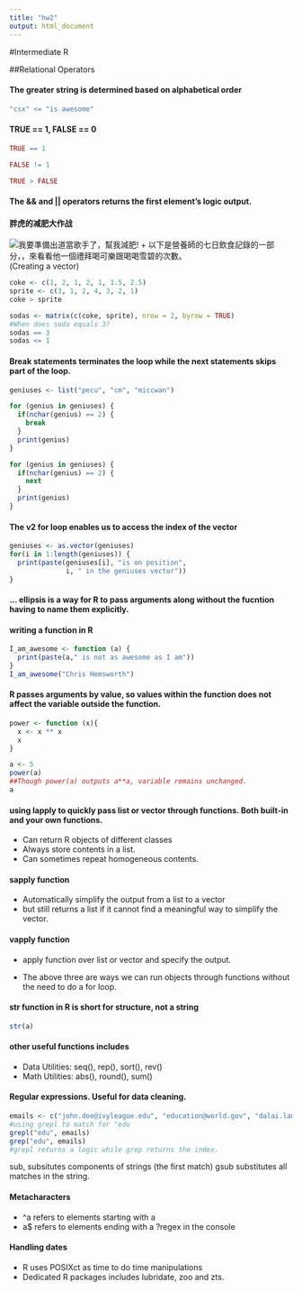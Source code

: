 ```yaml
---
title: "hw2"
output: html_document
---
```


#Intermediate R

##Relational Operators

#### The greater string is determined based on alphabetical order
```R
"csx" <= "is awesome"
```

#### TRUE == 1, FALSE == 0
```R
TRUE == 1
```
```R
FALSE != 1
```
```R
TRUE > FALSE
```

#### The && and || operators returns the first element's logic output. 

#### 胖虎的减肥大作战  
![我要準備出道當歌手了，幫我減肥!
](C:/Users/Heidi Chen/Downloads/Fat_tiger.png)
+ 以下是營養師的七日飲食記錄的一部分，，來看看他一個禮拜喝可樂跟喝喝雪碧的次數。  
(Creating a vector)
```r
coke <- c(1, 2, 1, 2, 1, 1.5, 2.5)
sprite <- c(3, 1, 2, 4, 3, 2, 1)
coke > sprite
```

```r
sodas <- matrix(c(coke, sprite), nrow = 2, byrow = TRUE)
#When does soda equals 3?
sodas == 3
sodas <= 1
```

#### Break statements terminates the loop while the next statements skips part of the loop. 
```r
geniuses <- list("pecu", "cm", "miccwan")

for (genius in geniuses) {
  if(nchar(genius) == 2) {
    break
  }
  print(genius)
}
```

```r
for (genius in geniuses) {
  if(nchar(genius) == 2) {
    next
  }
  print(genius)
}

```

#### The v2 for loop enables us to access the index of the vector
```r
geniuses <- as.vector(geniuses)
for(i in 1:length(geniuses)) {
  print(paste(geniuses[i], "is on position",
              i, " in the geniuses vector"))
}
```

#### ... ellipsis is a way for R to pass arguments along without the fucntion having to name them explicitly. 

#### writing a function in R 
```r
I_am_awesome <- function (a) {
  print(paste(a," is not as awesome as I am"))
}
I_am_awesome("Chris Hemsworth")
```

#### R passes arguments by value, so values within the function does not affect the variable outside the function. 

```r
power <- function (x){
  x <- x ** x
  x
}

a <- 5
power(a)
##Though power(a) outputs a**a, variable remains unchanged. 
a
```


#### using lapply to quickly pass list or vector through functions. Both built-in and your own functions. 
* Can return R objects of different classes
* Always store contents in a list.
* Can sometimes repeat homogeneous contents. 

#### sapply function
* Automatically simplify the output from a list to a vector
* but still returns a list if it cannot find a meaningful way to simplify the vector.

#### vapply function
* apply function over list or vector and specify the output. 

 * The above three are ways we can run objects through functions without the need to do a for loop.
 
#### str function in R is short for structure, not a string

```r
str(a)
```
#### other useful functions includes
* Data Utilities: seq(), rep(), sort(), rev()
* Math Utilities: abs(), round(), sum()


#### Regular expressions. Useful for data cleaning.
```r
emails <- c("john.doe@ivyleague.edu", "education@world.gov", "dalai.lama@peace.org", "invalid.edu", "quant@bigdatacollege.edu", "cookie.monster@sesame.tv")
#using grepl to match for "edu
grepl("edu", emails)
grep("edu", emails)
#grepl returns a logic while grep returns the index.
```
  
sub, subsitutes components of strings (the first match)
gsub substitutes all matches in the string. 

#### Metacharacters
* ^a refers to elements starting with a
* a$ refers to elements ending with a 
?regex in the console

#### Handling dates
* R uses POSIXct as time to do time manipulations
* Dedicated R packages includes lubridate, zoo and zts.